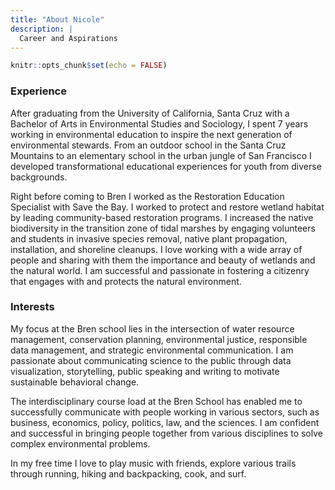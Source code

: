 ```yaml
---
title: "About Nicole"
description: |
  Career and Aspirations 
---
```


```r
knitr::opts_chunk$set(echo = FALSE)
```

### Experience
After graduating from the University of California, Santa Cruz with a Bachelor of Arts in Environmental Studies and Sociology, I spent 7 years working in environmental education to inspire the next generation of environmental stewards. From an outdoor school in the Santa Cruz Mountains to an elementary school in the urban jungle of San Francisco I developed transformational educational experiences for youth from diverse backgrounds. 

Right before coming to Bren I worked as the Restoration Education Specialist with Save the Bay. I worked to protect and restore wetland habitat by leading community-based restoration programs. I increased the native biodiversity in the transition zone of tidal marshes by engaging volunteers and students in invasive species removal, native plant propagation, installation, and shoreline cleanups. I love working with a wide array of people and sharing with them the importance and beauty of wetlands and the natural world. I am successful and passionate in fostering a citizenry that engages with and protects the natural environment.

### Interests
My focus at the Bren school lies in the intersection of water resource management, conservation planning, environmental justice, responsible data management, and strategic environmental communication. I am passionate about communicating science to the  public through data visualization, storytelling, public speaking and writing to motivate sustainable behavioral change. 

The interdisciplinary course load at the Bren School has enabled me to successfully communicate with people working in various sectors, such as business, economics, policy, politics, law, and the sciences. I am confident and successful in bringing people together from various disciplines to solve complex environmental problems. 

In my free time I love to play music with friends, explore various trails through running, hiking and backpacking, cook, and surf. 
